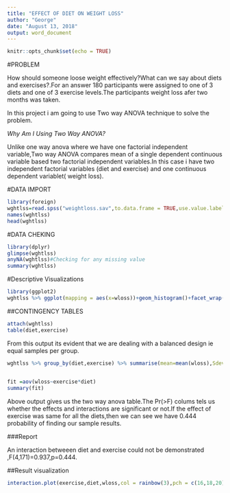 ---
title: "EFFECT OF DIET ON WEIGHT LOSS"
author: "George"
date: "August 13, 2018"
output: word_document
---

```{r setup, include=FALSE}
knitr::opts_chunk$set(echo = TRUE)
```

#PROBLEM

How should someone loose weight effectively?What can we say about diets and exercises?.For an answer 180 participants were assigned to one of 3 diets and one of 3 exercise levels.The participants weight loss afer two months was taken.

In this project i am going to use Two way ANOVA technique to solve the problem.

*Why Am I Using Two Way ANOVA?*

Unlike one way anova where we have one factorial independent variable,Two way ANOVA compares mean of a single dependent continuous variable based two factorial independent variables.In this case i have two independent factorial variables (diet and exercise) and one continuous dependent variablet( weight loss).


#DATA IMPORT

```{r}
library(foreign)
wghtlss=read.spss("weightloss.sav",to.data.frame = TRUE,use.value.labels = TRUE)
names(wghtlss)
head(wghtlss)
```
#DATA CHEKING

```{r}
library(dplyr)
glimpse(wghtlss)
anyNA(wghtlss)#Checking for any missing value
summary(wghtlss)
```

#Descriptive Visualizations

```{r}
library(ggplot2)
wghtlss %>% ggplot(mapping = aes(x=wloss))+geom_histogram()+facet_wrap(~exercise)
```

##CONTINGENCY TABLES
```{r}
attach(wghtlss)
table(diet,exercise)
```

From this output its evident that we are dealing with a balanced design ie equal samples per group.

```{r}
wghtlss %>% group_by(diet,exercise) %>% summarise(mean=mean(wloss),Sdev=sd(wloss),Min=min(wloss),Max=max(wloss))
  
```
```{r}
fit =aov(wloss~exercise*diet)
summary(fit)
```

Above output gives us the two way anova table.The Pr(>F) colums tels us whether the effects and interactions are significant or not.If the effect of exercise was same for all the diets,then we can see we have 0.444 probability of finding our sample results.

###Report

An interaction betweeen diet and exercise could not be demonstrated ,F(4,171)=0.937,p=0.444.

##Result visualization

```{r}
interaction.plot(exercise,diet,wloss,col = rainbow(3),pch = c(16,18,20),main = "interaction between Exercise and Diet")
```














